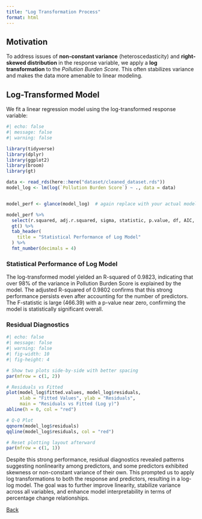 ```yaml
---
title: "Log Transformation Process"
format: html
---
```

## Motivation

To address issues of **non-constant variance** (heteroscedasticity) and **right-skewed distribution** in the response variable, we apply a **log transformation** to the *Pollution Burden Score*. This often stabilizes variance and makes the data more amenable to linear modeling.

## Log-Transformed Model

We fit a linear regression model using the log-transformed response variable:
```r
#| echo: false
#| message: false
#| warning: false

library(tidyverse)
library(dplyr)
library(ggplot2)
library(broom)
library(gt)

data <- read_rds(here::here("dataset/cleaned_dataset.rds"))
model_log <- lm(log(`Pollution Burden Score`) ~ ., data = data)


model_perf <- glance(model_log)  # again replace with your actual model

model_perf %>%
  select(r.squared, adj.r.squared, sigma, statistic, p.value, df, AIC, BIC) %>%
  gt() %>%
  tab_header(
    title = "Statistical Performance of Log Model"
  ) %>%
  fmt_number(decimals = 4)
```

### Statistical Performance of Log Model

The log-transformed model yielded an R-squared of 0.9823, indicating that over 98% of the variance in Pollution Burden Score is explained by the model. The adjusted R-squared of 0.9802 confirms that this strong performance persists even after accounting for the number of predictors. The F-statistic is large (466.39) with a p-value near zero, confirming the model is statistically significant overall.

### Residual Diagnostics
```r
#| echo: false
#| message: false
#| warning: false
#| fig-width: 10
#| fig-height: 4

# Show two plots side-by-side with better spacing
par(mfrow = c(1, 2))

# Residuals vs Fitted
plot(model_log$fitted.values, model_log$residuals,
     xlab = "Fitted Values", ylab = "Residuals",
     main = "Residuals vs Fitted (Log y)")
abline(h = 0, col = "red")

# Q-Q Plot
qqnorm(model_log$residuals)
qqline(model_log$residuals, col = "red")

# Reset plotting layout afterward
par(mfrow = c(1, 1))
```

Despite this strong performance, residual diagnostics revealed patterns suggesting nonlinearity among predictors, and some predictors exhibited skewness or non-constant variance of their own. This prompted us to apply log transformations to both the response and predictors, resulting in a log-log model. The goal was to further improve linearity, stabilize variance across all variables, and enhance model interpretability in terms of percentage change relationships.

[Back](analysis.html)